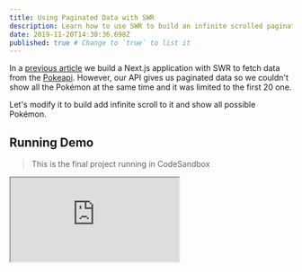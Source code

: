 ```yaml
---
title: Using Paginated Data with SWR
description: Learn how to use SWR to build an infinite scrolled paginated data.
date: 2019-11-20T14:30:36.698Z
published: true # Change to `true` to list it
---
```


In a [previous article](/articles/swr/intro) we build a Next.js application with
SWR to fetch data from the [Pokeapi](https://pokeapi.co/). However, our API
gives us paginated data so we couldn't show all the Pokémon at the same time and
it was limited to the first 20 one.

Let's modify it to build add infinite scroll to it and show all possible
Pokémon.

## Running Demo

> This is the final project running in CodeSandbox

<iframe
  src="https://codesandbox.io/embed/introduction-to-swr-xzpk5?fontsize=14&hidenavigation=1&theme=light&view=preview"
  style={{
    width: "100%",
    height: 500,
    border: 0,
    borderRadius: 4,
    overflow: "hidden "
  }}
  title="Using Paginated Data with SWR"
  allow="geolocation; microphone; camera; midi; vr; accelerometer; gyroscope; payment; ambient-light-sensor; encrypted-media; usb"
  sandbox="allow-modals allow-forms allow-popups allow-scripts allow-same-origin"
/>

## Introducing useSWRPages

Along with `useSWR`, the SWR library gives us a `useSWRPages` hook which lets us
do paginated data. The way it works is we pass a key for cache the whole list,
in our case, it will be `pokemon-list`.

And we pass an inlined React component, this component will receive an `offset`
and a `withSWR` function, here we will pass the results of `useSWR` to
`withSWR`, then we could check if we don't have data to show a loading message
or if we already have the data and return an array of elements.

```js
import Head from "next/head";
import useSWR, { useSWRPages } from "swr";
import fetcher from "../lib/fetcher";
import PokemonShort from "../components/pokemon-short";

function HomePage() {
  const { pages, isLoadingMore, loadMore } = useSWRPages(
    "pokemon-list",
    ({ offset, withSWR }) => {
      const url = offset || "https://pokeapi.co/api/v2/pokemon";
      const { data } = withSWR(useSWR(url, fetcher));

      if (!data) return null;

      const { results } = data;
      return results.map(result => (
        <PokemonShort key={result.name} name={result.name} />
      ));
    },
    SWR => SWR.data.next,
    []
  );

  return (
    <>
      <Head>
        <link
          href="https://unpkg.com/tailwindcss@^1.0/dist/tailwind.min.css"
          rel="stylesheet"
        />
      </Head>
      <section className="container mx-auto">
        <div className="-mx-2 flex flex-wrap">{pages}</div>
      </section>
    </>
  );
}

export default HomePage;
```

This hook returns a key `pages` where it the elements of all of our pages, this
is what we need to render. We also have an `isLoadingMore` key to know when we
are in the process of fetching more data from our API.

There is another `isReachingEnd` to know when we don't have more things to load
so we could do something in the UI, e.g. stop rendering a button.

## Manually Load More

Let's start implementing our load more using a manual click on a button.

```js
import React from "react";
import Head from "next/head";
import useSWR, { useSWRPages } from "swr";
import fetcher from "../lib/fetcher";
import PokemonShort from "../components/pokemon-short";

function HomePage() {
  const { pages, isLoadingMore, loadMore } = useSWRPages(
    "pokemon-list",
    ({ offset, withSWR }) => {
      const url = offset || "https://pokeapi.co/api/v2/pokemon";
      const { data } = withSWR(useSWR(url, fetcher));

      if (!data) return null;

      const { results } = data;
      return results.map(result => (
        <PokemonShort key={result.name} name={result.name} />
      ));
    },
    SWR => SWR.data.next,
    []
  );

  return (
    <>
      <Head>
        <link
          href="https://unpkg.com/tailwindcss@^1.0/dist/tailwind.min.css"
          rel="stylesheet"
        />
      </Head>
      <section className="container mx-auto">
        <div className="-mx-2 flex flex-wrap">{pages}</div>
        <div className="mx-auto mt-10 mb-20 w-1/3">
          <button
            className="bg-red-600 border-solid border-2 hover:bg-white border-red-600 text-white hover:text-red-600 font-bold py-2 px-4 rounded-full w-full"
            disabled={isLoadingMore}
            onClick={loadMore}
          >
            Load More Pokémon
          </button>
        </div>
      </section>
    </>
  );
}

export default HomePage;
```

Here our new button will trigger the `loadMore` function `useSWRPages` gives us
to trigger a new fetch. We also use the `isLoadingMore` more to disable the
button while we are loading.

## Infinite Scroll

Now let's implement infinite scroll, we will use our button to detect if we
reached the end and call `loadMore`.

First, we need to detect if we are near the button, this is possible using the
IntersectionObserver API, let's create a hook to use it.

```js
import React from "react";

function useOnScreen(ref, rootMargin = "0px") {
  const [isIntersecting, setIntersecting] = React.useState(false);

  React.useEffect(() => {
    const observer = new IntersectionObserver(
      ([entry]) => setIntersecting(entry.isIntersecting),
      { rootMargin }
    );

    if (ref.current) {
      observer.observe(ref.current);
    }
    return () => {
      observer.unobserve(ref.current);
    };
  }, []);

  return isIntersecting;
}

export default useOnScreen;
```

Now let's update our HomePage to use it, we will also create an effect to run
`loadMode` if our hook returns true.

```js
import React from "react";
import Head from "next/head";
import useSWR, { useSWRPages } from "swr";
import fetcher from "../lib/fetcher";
import PokemonShort from "../components/pokemon-short";
import useOnScreen from "../hooks/use-on-screen";

function HomePage() {
  const { pages, isLoadingMore, loadMore } = useSWRPages(
    "pokemon-list",
    ({ offset, withSWR }) => {
      const url = offset || "https://pokeapi.co/api/v2/pokemon";
      const { data } = withSWR(useSWR(url, fetcher));

      if (!data) return null;

      const { results } = data;
      return results.map(result => (
        <PokemonShort key={result.name} name={result.name} />
      ));
    },
    SWR => SWR.data.next,
    []
  );

  const $loadMoreButton = React.useRef(null);
  const isOnScreen = useOnScreen($loadMoreButton, "200px");

  React.useEffect(() => {
    if (isOnScreen) loadMore();
  }, [isOnScreen]);

  return (
    <>
      <Head>
        <link
          href="https://unpkg.com/tailwindcss@^1.0/dist/tailwind.min.css"
          rel="stylesheet"
        />
      </Head>
      <section className="container mx-auto">
        <div className="-mx-2 flex flex-wrap">{pages}</div>
        <div className="mx-auto mt-10 mb-20 w-1/3">
          <button
            ref={$loadMoreButton}
            className="bg-red-600 border-solid border-2 hover:bg-white border-red-600 text-white hover:text-red-600 font-bold py-2 px-4 rounded-full w-full"
            disabled={isLoadingMore}
            onClick={loadMore}
          >
            Load More Pokémon
          </button>
        </div>
      </section>
    </>
  );
}

export default HomePage;
```

## Infinite Scroll Triggered by Click

This is nice, but maybe the user doesn't want to start doing infinite scroll
right away, instead, we could wait for the first click on the button and then
initialize the infinite scroll, we could even limit the amount of infinite
scrolls we want and expect the user to click again to confirm.

```js
import React from "react";
import Head from "next/head";
import useSWR, { useSWRPages } from "swr";
import fetcher from "../lib/fetcher";
import PokemonShort from "../components/pokemon-short";
import useOnScreen from "../hooks/use-on-screen";

function HomePage() {
  const { pages, isLoadingMore, loadMore } = useSWRPages(
    "pokemon-list",
    ({ offset, withSWR }) => {
      const url = offset || "https://pokeapi.co/api/v2/pokemon";
      const { data } = withSWR(useSWR(url, fetcher));

      if (!data) return null;

      const { results } = data;
      return results.map(result => (
        <PokemonShort key={result.name} name={result.name} />
      ));
    },
    SWR => SWR.data.next,
    []
  );

  const [infiniteScrollEnabled, setInfiniteScrollEnabled] = React.useState(
    false
  );
  const $loadMoreButton = React.useRef(null);
  const infiniteScrollCount = React.useRef(0);
  const isOnScreen = useOnScreen($loadMoreButton, "200px");

  React.useEffect(() => {
    if (!infiniteScrollEnabled || !isOnScreen) return;

    loadMore();

    const count = infiniteScrollCount.current;

    if (count + 1 === 3) {
      setInfiniteScrollEnabled(false);
      infiniteScrollCount.current = 0;
    } else {
      infiniteScrollCount.current = count + 1;
    }
  }, [infiniteScrollEnabled, isOnScreen]);

  return (
    <>
      <Head>
        <link
          href="https://unpkg.com/tailwindcss@^1.0/dist/tailwind.min.css"
          rel="stylesheet"
        />
      </Head>
      <section className="container mx-auto">
        <div className="-mx-2 flex flex-wrap">{pages}</div>
        <div className="mx-auto mt-10 mb-20 w-1/3">
          <button
            ref={$loadMoreButton}
            className="bg-red-600 border-solid border-2 hover:bg-white border-red-600 text-white hover:text-red-600 font-bold py-2 px-4 rounded-full w-full"
            disabled={isLoadingMore}
            onClick={() => {
              loadMore();
              setInfiniteScrollEnabled(true);
            }}
          >
            Load More Pokémon
          </button>
        </div>
      </section>
    </>
  );
}

export default HomePage;
```

Here we have a state to know if the infinite scroll is enabled and a ref to
count how many times we have loaded more using infinite scroll. Once we did it
three times we disable infinite scroll and reset the count, then the user can
click the button again to enable it back.

## Final Words

With this, we added pagination support to our application using SWR, note how
the SWR specific code was created at the beginning and we didn't change it
again, the rest of our code was special for our application in how we want the
user experience to work and not in how we should handle data fetching.

This is one of the best features of SWR, you only need to care about what makes
your application special and not generic things like data fetching.

In the next article, we will continue adding more features to our Pokedex
application.
